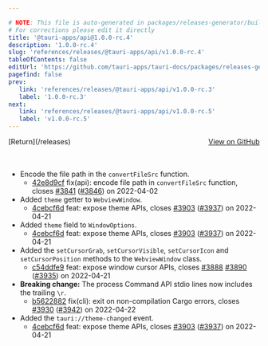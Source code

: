 ```yaml
---

# NOTE: This file is auto-generated in packages/releases-generator/build.ts
# For corrections please edit it directly
title: '@tauri-apps/api@1.0.0-rc.4'
description: '1.0.0-rc.4'
slug: 'references/releases/@tauri-apps/api/v1.0.0-rc.4'
tableOfContents: false
editUrl: 'https://github.com/tauri-apps/tauri-docs/packages/releases-generator/build.ts'
pagefind: false
prev:
   link: 'references/releases/@tauri-apps/api/v1.0.0-rc.3'
   label: '1.0.0-rc.3'
next:
   link: 'references/releases/@tauri-apps/api/v1.0.0-rc.5'
   label: 'v1.0.0-rc.5'
---
```


<div style="margin-bottom:3rem; display: flex; justify-content: space-between; align-items: center"><span>[Return](/releases)</span><span><a href="https://github.com/tauri-apps/tauri/releases/tag/@tauri-apps/api-v1.0.0-rc.4">View on GitHub</a></span></div>

- Encode the file path in the `convertFileSrc` function.
  - [42e8d9cf](https://www.github.com/tauri-apps/tauri/commit/42e8d9cf925089e9ad591198ee04b0cc0a0eed48) fix(api): encode file path in `convertFileSrc` function, closes [#3841](https://www.github.com/tauri-apps/tauri/pull/3841) ([#3846](https://www.github.com/tauri-apps/tauri/pull/3846)) on 2022-04-02
- Added `theme` getter to `WebviewWindow`.
  - [4cebcf6d](https://www.github.com/tauri-apps/tauri/commit/4cebcf6da7cad1953e0f01b426afac3b5ef1f81e) feat: expose theme APIs, closes [#3903](https://www.github.com/tauri-apps/tauri/pull/3903) ([#3937](https://www.github.com/tauri-apps/tauri/pull/3937)) on 2022-04-21
- Added `theme` field to `WindowOptions`.
  - [4cebcf6d](https://www.github.com/tauri-apps/tauri/commit/4cebcf6da7cad1953e0f01b426afac3b5ef1f81e) feat: expose theme APIs, closes [#3903](https://www.github.com/tauri-apps/tauri/pull/3903) ([#3937](https://www.github.com/tauri-apps/tauri/pull/3937)) on 2022-04-21
- Added the `setCursorGrab`, `setCursorVisible`, `setCursorIcon` and `setCursorPosition` methods to the `WebviewWindow` class.
  - [c54ddfe9](https://www.github.com/tauri-apps/tauri/commit/c54ddfe9338e7eb90b4d5b02dfde687d432d5bc1) feat: expose window cursor APIs, closes [#3888](https://www.github.com/tauri-apps/tauri/pull/3888) [#3890](https://www.github.com/tauri-apps/tauri/pull/3890) ([#3935](https://www.github.com/tauri-apps/tauri/pull/3935)) on 2022-04-21
- **Breaking change:** The process Command API stdio lines now includes the trailing `\r`.
  - [b5622882](https://www.github.com/tauri-apps/tauri/commit/b5622882cf3748e1e5a90915f415c0cd922aaaf8) fix(cli): exit on non-compilation Cargo errors, closes [#3930](https://www.github.com/tauri-apps/tauri/pull/3930) ([#3942](https://www.github.com/tauri-apps/tauri/pull/3942)) on 2022-04-22
- Added the `tauri://theme-changed` event.
  - [4cebcf6d](https://www.github.com/tauri-apps/tauri/commit/4cebcf6da7cad1953e0f01b426afac3b5ef1f81e) feat: expose theme APIs, closes [#3903](https://www.github.com/tauri-apps/tauri/pull/3903) ([#3937](https://www.github.com/tauri-apps/tauri/pull/3937)) on 2022-04-21

